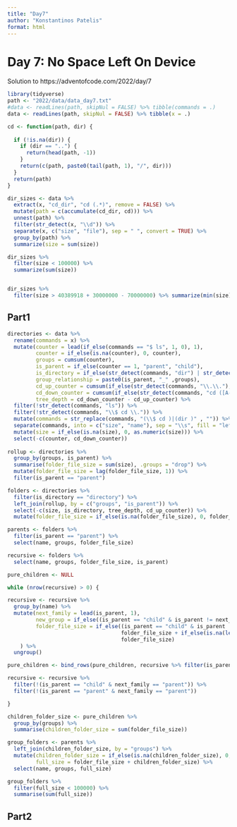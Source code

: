 ```yaml
---
title: "Day7"
author: "Konstantinos Patelis"
format: html
---
```


# Day 7: No Space Left On Device

Solution to https://adventofcode.com/2022/day/7

```r

library(tidyverse)
path <- "2022/data/data_day7.txt"
#data <- readLines(path, skipNul = FALSE) %>% tibble(commands = .)
data <- readLines(path, skipNul = FALSE) %>% tibble(x = .)

```

```r

cd <- function(path, dir) {
  
  if (!is.na(dir)) {
    if (dir == "..") {
      return(head(path, -1))
    }
    return(c(path, paste0(tail(path, 1), "/", dir)))
  }
  return(path)
}


```

```r

dir_sizes <- data %>% 
  extract(x, "cd_dir", "cd (.*)", remove = FALSE) %>% 
  mutate(path = c(accumulate(cd_dir, cd))) %>% 
  unnest(path) %>% 
  filter(str_detect(x, "\\d")) %>% 
  separate(x, c("size", "file"), sep = " ", convert = TRUE) %>% 
  group_by(path) %>% 
  summarize(size = sum(size))

dir_sizes %>% 
  filter(size < 100000) %>% 
  summarize(sum(size))


dir_sizes %>% 
  filter(size > 40389918 + 30000000 - 70000000) %>% summarize(min(size))

```


## Part1

```r

directories <- data %>% 
  rename(commands = x) %>% 
  mutate(counter = lead(if_else(commands == "$ ls", 1, 0), 1), 
         counter = if_else(is.na(counter), 0, counter),
         groups = cumsum(counter), 
         is_parent = if_else(counter == 1, "parent", "child"),
         is_directory = if_else(str_detect(commands, "dir") | str_detect(commands, "\\$ cd"), "directory", "file"), 
         group_relationship = paste0(is_parent, "_" ,groups),
         cd_up_counter = cumsum(if_else(str_detect(commands, "\\.\\."), 1, 0)),
         cd_down_counter = cumsum(if_else(str_detect(commands, "cd ([A-Z]|[a-z]|\\/)"), 1, 0)),
         tree_depth = cd_down_counter - cd_up_counter) %>% 
  filter(!str_detect(commands, "ls")) %>% 
  filter(!str_detect(commands, "\\$ cd \\.")) %>% 
  mutate(commands = str_replace(commands, "(\\$ cd )|(dir )" , "")) %>% 
  separate(commands, into = c("size", "name"), sep = "\\s", fill = "left") %>% 
  mutate(size = if_else(is.na(size), 0, as.numeric(size))) %>% 
  select(-c(counter, cd_down_counter))
  
rollup <- directories %>% 
  group_by(groups, is_parent) %>% 
  summarise(folder_file_size = sum(size), .groups = "drop") %>% 
  mutate(folder_file_size = lag(folder_file_size, 1)) %>% 
  filter(is_parent == "parent")

folders <- directories %>% 
  filter(is_directory == "directory") %>% 
  left_join(rollup, by = c("groups", "is_parent")) %>% 
  select(-c(size, is_directory, tree_depth, cd_up_counter)) %>% 
  mutate(folder_file_size = if_else(is.na(folder_file_size), 0, folder_file_size)) #%>% 

parents <- folders %>% 
  filter(is_parent == "parent") %>% 
  select(name, groups, folder_file_size)

recursive <- folders %>% 
  select(name, groups, folder_file_size, is_parent)

pure_children <- NULL

while (nrow(recursive) > 0) {

recursive <- recursive %>% 
  group_by(name) %>% 
  mutate(next_family = lead(is_parent, 1), 
         new_group = if_else((is_parent == "child" & is_parent != next_family), lead(groups, 1), groups), 
         folder_file_size = if_else((is_parent == "child" & is_parent != next_family), 
                                    folder_file_size + if_else(is.na(lead(folder_file_size, 1)), 0, lead(folder_file_size, 1)), 
                                    folder_file_size)
    ) %>% 
  ungroup() 

pure_children <- bind_rows(pure_children, recursive %>% filter(is_parent == "child" & next_family == "parent"))

recursive <- recursive %>% 
  filter(!(is_parent == "child" & next_family == "parent")) %>% 
  filter(!(is_parent == "parent" & next_family == "parent"))

}

children_folder_size <- pure_children %>% 
  group_by(groups) %>% 
  summarise(children_folder_size = sum(folder_file_size))

group_folders <- parents %>% 
  left_join(children_folder_size, by = "groups") %>% 
  mutate(children_folder_size = if_else(is.na(children_folder_size), 0, children_folder_size), 
         full_size = folder_file_size + children_folder_size) %>% 
  select(name, groups, full_size)

group_folders %>% 
  filter(full_size < 100000) %>% 
  summarise(sum(full_size))

```

## Part2

```r


```

